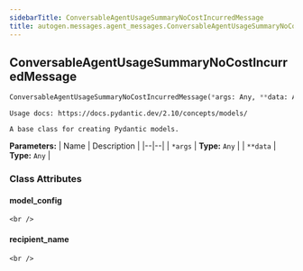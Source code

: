 ```yaml
---
sidebarTitle: ConversableAgentUsageSummaryNoCostIncurredMessage
title: autogen.messages.agent_messages.ConversableAgentUsageSummaryNoCostIncurredMessage
---
```

<h2 id="autogen.messages.agent_messages.ConversableAgentUsageSummaryNoCostIncurredMessage" class="doc doc-heading">
    <code class="doc-symbol doc-symbol-heading doc-symbol-class"></code>
    <span class="doc doc-object-name doc-class-name">ConversableAgentUsageSummaryNoCostIncurredMessage</span>
    <a href="#autogen.messages.agent_messages.ConversableAgentUsageSummaryNoCostIncurredMessage" class="headerlink" title="Permanent link"></a>
</h2>

```python
ConversableAgentUsageSummaryNoCostIncurredMessage(*args: Any, **data: Any)
```

    Usage docs: https://docs.pydantic.dev/2.10/concepts/models/
    
    A base class for creating Pydantic models.

<b>Parameters:</b>
| Name | Description |
|--|--|
| `*args` | **Type:** `Any` |
| `**data` | **Type:** `Any` |

### Class Attributes

<code class="doc-symbol doc-symbol-heading doc-symbol-attribute"></code>
#### model_config
<a href="#autogen.messages.agent_messages.ConversableAgentUsageSummaryNoCostIncurredMessage.model_config" class="headerlink" title="Permanent link"></a>

    <br />

<code class="doc-symbol doc-symbol-heading doc-symbol-attribute"></code>
#### recipient_name
<a href="#autogen.messages.agent_messages.ConversableAgentUsageSummaryNoCostIncurredMessage.recipient_name" class="headerlink" title="Permanent link"></a>

    <br />